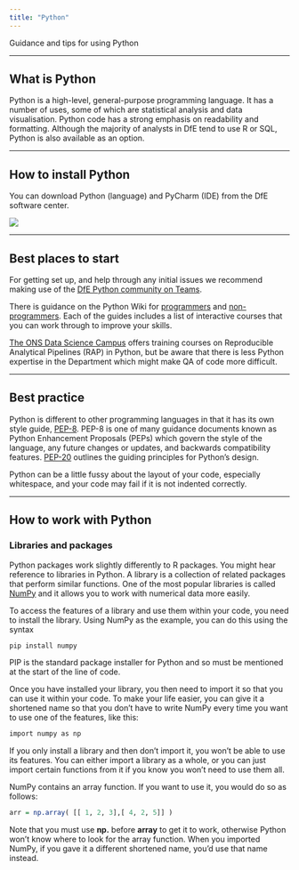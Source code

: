 ```yaml
---
title: "Python"
---
```


<p class="text-muted"> Guidance and tips for using Python </p>

------------------------------------------------------------------------

## What is Python

Python is a high-level, general-purpose programming language. It has a number of uses, some of which are statistical analysis and data visualisation. Python code has a strong emphasis on readability and formatting. Although the majority of analysts in DfE tend to use R or SQL, Python is also available as an option.

------------------------------------------------------------------------

## How to install Python

You can download Python (language) and PyCharm (IDE) from the DfE software center.

![](../images/install_python.png)

------------------------------------------------------------------------

## Best places to start

For getting set up, and help through any initial issues we recommend making use of the [DfE Python community on Teams](https://teams.microsoft.com/l/team/19%3a74b8d5bbf49644f2882fcc4274c03a70%40thread.tacv2/conversations?groupId=1238e58a-44e4-4d0d-bb1f-dcefa3d2e64f&tenantId=fad277c9-c60a-4da1-b5f3-b3b8b34a82f9).

There is guidance on the Python Wiki for [programmers](https://wiki.python.org/moin/BeginnersGuide/Programmers) and [non-programmers](https://wiki.python.org/moin/BeginnersGuide/NonProgrammers). Each of the guides includes a list of interactive courses that you can work through to improve your skills.

[The ONS Data Science Campus](https://datasciencecampus.ons.gov.uk/capability/data-science-campus-faculty/reproducible-analytical-pipeline-journey/) offers training courses on Reproducible Analytical Pipelines (RAP) in Python, but be aware that there is less Python expertise in the Department which might make QA of code more difficult.

------------------------------------------------------------------------

## Best practice

Python is different to other programming languages in that it has its own style guide, [PEP-8](https://peps.python.org/pep-0008/#introduction). PEP-8 is one of many guidance documents known as Python Enhancement Proposals (PEPs) which govern the style of the language, any future changes or updates, and backwards compatibility features. [PEP-20](https://peps.python.org/pep-0020/) outlines the guiding principles for Python's design.

Python can be a little fussy about the layout of your code, especially whitespace, and your code may fail if it is not indented correctly.

------------------------------------------------------------------------

## How to work with Python

### Libraries and packages

Python packages work slightly differently to R packages. You might hear reference to libraries in Python. A library is a collection of related packages that perform similar functions. One of the most popular libraries is called [NumPy](https://numpy.org/doc/stable/user/absolute_beginners.html) and it allows you to work with numerical data more easily.

To access the features of a library and use them within your code, you need to install the library. Using NumPy as the example, you can do this using the syntax

```r
pip install numpy
```

PIP is the standard package installer for Python and so must be mentioned at the start of the line of code.

Once you have installed your library, you then need to import it so that you can use it within your code. To make your life easier, you can give it a shortened name so that you don't have to write NumPy every time you want to use one of the features, like this:

```r
import numpy as np
```

If you only install a library and then don't import it, you won't be able to use its features. You can either import a library as a whole, or you can just import certain functions from it if you know you won't need to use them all.

NumPy contains an array function. If you want to use it, you would do so as follows:

```r
arr = np.array( [[ 1, 2, 3],[ 4, 2, 5]] )
```

Note that you must use **np.** before **array** to get it to work, otherwise Python won't know where to look for the array function. When you imported NumPy, if you gave it a different shortened name, you'd use that name instead.
